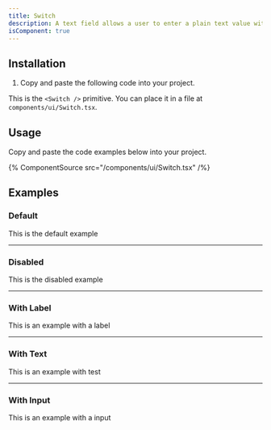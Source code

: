 ```yaml
---
title: Switch
description: A text field allows a user to enter a plain text value with a keyboard.
isComponent: true
---
```


## Installation

1. Copy and paste the following code into your project.

This is the `<Switch />` primitive. You can place it in a file at `components/ui/Switch.tsx`.

## Usage

Copy and paste the code examples below into your project.

{% ComponentSource src="/components/ui/Switch.tsx" /%}

## Examples

### Default

This is the default example

---

### Disabled

This is the disabled example

---

### With Label

This is an example with a label

---

### With Text

This is an example with test

---

### With Input

This is an example with a input
